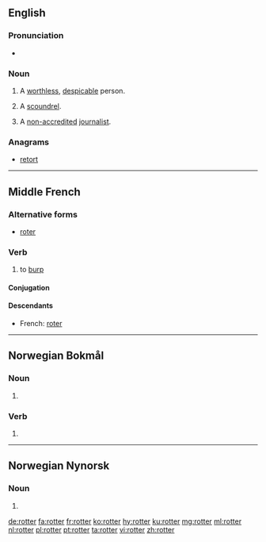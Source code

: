 ==English==

===Pronunciation===
* {{rhymes|ɒtə(r)|lang=en}}

===Noun===
{{en-noun}}

# A [[worthless]], [[despicable]] person.
# {{context|British|slang|lang=en}} A [[scoundrel]].
# {{context|British|slang|journalism|lang=en}} A [[non-accredited]] [[journalist]].

===Anagrams===
* [[retort#English|retort]]

----

==Middle French==

===Alternative forms===
* [[roter]]

===Verb===
{{head|frm|verb}}

# to [[burp]]

====Conjugation====
{{frm-conj-er|rott}}

====Descendants====
* French: [[roter]]

----
==Norwegian Bokmål==

===Noun===
{{head|nb|noun form|g=m|g2=f}}

# {{inflection of|rotte||indefinite|p|lang=nb}}

===Verb===
{{head|nb|verb form}}

# {{form of|present tense|rotte|lang=nb}}

----
==Norwegian Nynorsk==

===Noun===
{{head|nn|noun form|g=f}}

# {{inflection of|rotte||indefinite|p|lang=nn}}

[[de:rotter]]
[[fa:rotter]]
[[fr:rotter]]
[[ko:rotter]]
[[hy:rotter]]
[[ku:rotter]]
[[mg:rotter]]
[[ml:rotter]]
[[nl:rotter]]
[[pl:rotter]]
[[pt:rotter]]
[[ta:rotter]]
[[vi:rotter]]
[[zh:rotter]]